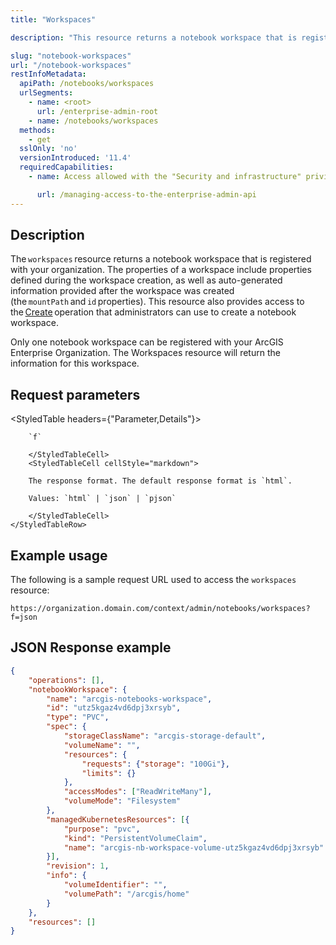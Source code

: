 ```yaml
---
title: "Workspaces"

description: "This resource returns a notebook workspace that is registered with your organization."

slug: "notebook-workspaces"
url: "/notebook-workspaces"
restInfoMetadata:
  apiPath: /notebooks/workspaces
  urlSegments:
    - name: <root>
      url: /enterprise-admin-root
    - name: /notebooks/workspaces
  methods:
    - get
  sslOnly: 'no'
  versionIntroduced: '11.4'
  requiredCapabilities:
    - name: Access allowed with the "Security and infrastructure" privilege

      url: /managing-access-to-the-enterprise-admin-api
---
```


## Description

The `workspaces` resource returns a notebook workspace that is registered with your organization. The properties of a workspace include properties defined during the workspace creation, as well as auto-generated information provided after the workspace was created (the `mountPath` and `id` properties). This resource also provides access to the [Create](/create-notebook-workspace) operation that administrators can use to create a notebook workspace.  


Only one notebook workspace can be registered with your ArcGIS Enterprise Organization. The Workspaces resource will return the information for this workspace. 

## Request parameters

<StyledTable headers={"Parameter,Details"}>    
    <StyledTableRow>
        <StyledTableCell cellStyle="markdown">

        `f` 

        </StyledTableCell>
        <StyledTableCell cellStyle="markdown">

        The response format. The default response format is `html`.
        
        Values: `html` | `json` | `pjson`

        </StyledTableCell>
    </StyledTableRow>
</StyledTable>

## Example usage

The following is a sample request URL used to access the `workspaces` resource:


```other
https://organization.domain.com/context/admin/notebooks/workspaces?f=json 
```

## JSON Response example

```json
{ 
    "operations": [], 
    "notebookWorkspace": { 
        "name": "arcgis-notebooks-workspace", 
        "id": "utz5kgaz4vd6dpj3xrsyb", 
        "type": "PVC", 
        "spec": { 
            "storageClassName": "arcgis-storage-default", 
            "volumeName": "", 
            "resources": { 
                "requests": {"storage": "100Gi"}, 
                "limits": {} 
            }, 
            "accessModes": ["ReadWriteMany"], 
            "volumeMode": "Filesystem" 
        }, 
        "managedKubernetesResources": [{ 
            "purpose": "pvc", 
            "kind": "PersistentVolumeClaim", 
            "name": "arcgis-nb-workspace-volume-utz5kgaz4vd6dpj3xrsyb" 
        }], 
        "revision": 1, 
        "info": { 
            "volumeIdentifier": "", 
            "volumePath": "/arcgis/home" 
        } 
    }, 
    "resources": [] 
} 
```